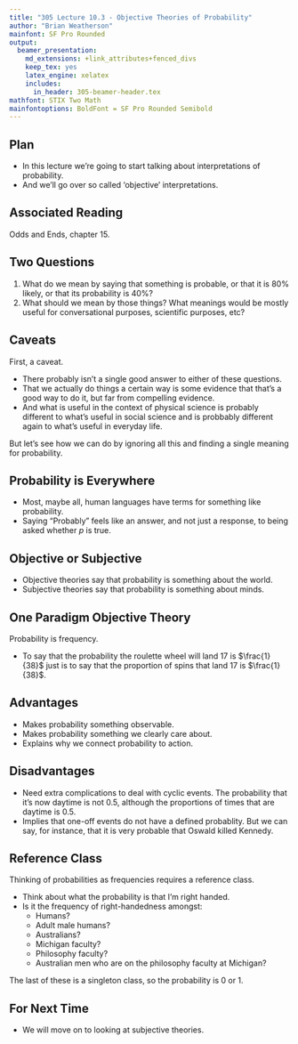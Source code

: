 ```yaml
---
title: "305 Lecture 10.3 - Objective Theories of Probability"
author: "Brian Weatherson"
mainfont: SF Pro Rounded
output:
  beamer_presentation:
    md_extensions: +link_attributes+fenced_divs
    keep_tex: yes
    latex_engine: xelatex
    includes:
      in_header: 305-beamer-header.tex
mathfont: STIX Two Math
mainfontoptions: BoldFont = SF Pro Rounded Semibold
---
```


## Plan

- In this lecture we're going to start talking about interpretations of probability.
- And we'll go over so called 'objective' interpretations.

## Associated Reading

Odds and Ends, chapter 15.

## Two Questions

1. What do we mean by saying that something is probable, or that it is 80% likely, or that its probability is 40%? \pause
2. What should we mean by those things? What meanings would be mostly useful for conversational purposes, scientific purposes, etc?

## Caveats

First, a caveat.

- There probably isn't a single good answer to either of these questions.
- That we actually do things a certain way is some evidence that that's a good way to do it, but far from compelling evidence.
- And what is useful in the context of physical science is probably different to what's useful in social science and is probbably different again to what's useful in everyday life. \pause

But let's see how we can do by ignoring all this and finding a single meaning for probability.

## Probability is Everywhere

- Most, maybe all, human languages have terms for something like probability. \pause
- Saying "Probably" feels like an answer, and not just a response, to being asked whether $p$ is true.

## Objective or Subjective

- Objective theories say that probability is something about the world.
- Subjective theories say that probability is something about minds.

## One Paradigm Objective Theory

Probability is frequency.

- To say that the probability the roulette wheel will land 17 is $\frac{1}{38}$ just is to say that the proportion of spins that land 17 is $\frac{1}{38}$.

## Advantages

- Makes probability something observable. \pause
- Makes probability something we clearly care about. \pause
- Explains why we connect probability to action.

## Disadvantages

- Need extra complications to deal with cyclic events. The probability that it's now daytime is not 0.5, although the proportions of times that are daytime is 0.5. \pause
- Implies that one-off events do not have a defined probablity. But we can say, for instance, that it is very probable that Oswald killed Kennedy.

## Reference Class

Thinking of probabilities as frequencies requires a reference class.

- Think about what the probability is that I'm right handed.
- Is it the frequency of right-handedness amongst:
    - Humans? \pause
    - Adult male humans? \pause
    - Australians? \pause
    - Michigan faculty? \pause
    - Philosophy faculty? \pause
    - Australian men who are on the philosophy faculty at Michigan?
    
The last of these is a singleton class, so the probability is 0 or 1.

## For Next Time

- We will move on to looking at subjective theories.